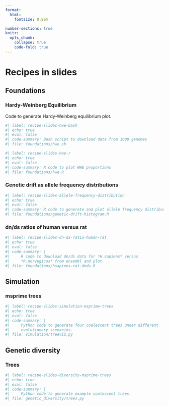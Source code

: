 ```yaml
---
format:
  html:
    fontsize: 0.8em

number-sections: true
knitr:
  opts_chunk:
    collapse: true
    code-fold: true
---
```


# Recipes in slides {#sec-recipe-slides}

## Foundations

### Hardy-Weinberg Equilibrium {#sec-recipe-slides-hwe}

Code to generate Hardy-Weinberg equilibrium plot.

```bash
#| label: recipe-slides-hwe-bash
#| echo: true
#| eval: false
#| code-summary: Bash script to download data from 1000 genomes
#| file: foundations/hwe.sh
```

```r
#| label: recipe-slides-hwe-r
#| echo: true
#| eval: false
#| code-summary: R code to plot HWE proportions
#| file: foundations/hwe.R
```

### Genetic drift as allele frequency distributions {#sec-recipe-slides-allele-frequency-distribution}

```r
#| label: recipe-slides-allele-frequency-distribution
#| echo: true
#| eval: false
#| code-summary: R code to generate and plot allele frequency distribution
#| file: foundations/genetic-drift-histogram.R
```

### dn/ds ratios of human versus rat {#sec-recipe-slides-dn-ds-ratio-human-rat}

```r
#| label: recipe-slides-dn-ds-ratio-human-rat
#| echo: true
#| eval: false
#| code-summary: |
#|     R code to download dn/ds data for *H.sapiens* versus
#|     *R.norvegicus* from ensembl and plot
#| file: foundations/hsapiens-rat-dnds.R
```

## Simulation

### msprime trees {#sec-recipe-msprime-trees}

```python
#| label: recipe-slides-simulation-msprime-trees
#| echo: true
#| eval: false
#| code-summary: |
#|     Python code to generate four coalescent trees under different
#|     evolutionary scenarios.
#| file: simulation/treeviz.py
```

## Genetic diversity

### Trees {#sec-recipe-diversity-msprime-trees}

```python
#| label: recipe-slides-diversity-msprime-trees
#| echo: true
#| eval: false
#| code-summary: |
#|     Python code to generate example coalescent trees.
#| file: genetic_diversity/trees.py
```
